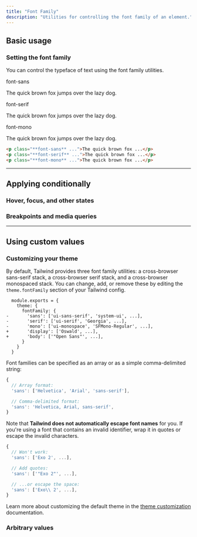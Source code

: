 ```yaml
---
title: "Font Family"
description: "Utilities for controlling the font family of an element."
---
```




## Basic usage

### Setting the font family

You can control the typeface of text using the font family utilities.

<Example>
  <div class="flex flex-col gap-8">
    <div>
      <span class="font-medium text-sm text-gray-500 font-mono mb-3 dark:text-gray-400">font-sans</span>
      <p class="font-sans text-lg font-medium text-gray-900 dark:text-gray-200">
        The quick brown fox jumps over the lazy dog.
      </p>
    </div>
    <div>
      <span class="font-medium text-sm text-gray-500 font-mono mb-3 dark:text-gray-400">font-serif</span>
      <p class="font-serif text-lg font-medium text-gray-900 dark:text-gray-200">
        The quick brown fox jumps over the lazy dog.
      </p>
    </div>
    <div>
      <span class="font-medium text-sm text-gray-500 font-mono mb-3 dark:text-gray-400">font-mono</span>
      <p class="font-mono text-lg font-medium text-gray-900 dark:text-gray-200">
        The quick brown fox jumps over the lazy dog.
      </p>
    </div>
  </div>
</Example>

```html
<p class="**font-sans** ...">The quick brown fox ...</p>
<p class="**font-serif** ...">The quick brown fox ...</p>
<p class="**font-mono** ...">The quick brown fox ...</p>
```

---

## <Heading ignore>Applying conditionally</Heading>

### <Heading ignore>Hover, focus, and other states</Heading>

<HoverFocusAndOtherStates defaultClass="font-sans" featuredClass="font-serif" element="p" />

### <Heading ignore>Breakpoints and media queries</Heading>

<BreakpointsAndMediaQueries defaultClass="font-sans" featuredClass="font-serif" element="p" />

---

## Using custom values

### Customizing your theme

By default, Tailwind provides three font family utilities: a cross-browser sans-serif stack, a cross-browser serif stack, and a cross-browser monospaced stack. You can change, add, or remove these by editing the `theme.fontFamily` section of your Tailwind config.

```diff-js tailwind.config.js
  module.exports = {
    theme: {
      fontFamily: {
-       'sans': ['ui-sans-serif', 'system-ui', ...],
-       'serif': ['ui-serif', 'Georgia', ...],
-       'mono': ['ui-monospace', 'SFMono-Regular', ...],
+       'display': ['Oswald', ...],
+       'body': ['"Open Sans"', ...],
      }
    }
  }
```

Font families can be specified as an array or as a simple comma-delimited string:

```js
{
  // Array format:
  'sans': ['Helvetica', 'Arial', 'sans-serif'],

  // Comma-delimited format:
  'sans': 'Helvetica, Arial, sans-serif',
}
```

Note that **Tailwind does not automatically escape font names** for you. If you're using a font that contains an invalid identifier, wrap it in quotes or escape the invalid characters.

```js
{
  // Won't work:
  'sans': ['Exo 2', ...],

  // Add quotes:
  'sans': ['"Exo 2"', ...],

  // ...or escape the space:
  'sans': ['Exo\\ 2', ...],
}
```

Learn more about customizing the default theme in the [theme customization](/docs/theme#customizing-the-default-theme) documentation.

### Arbitrary values

<ArbitraryValues property="font-family" featuredClass="font-['Open_Sans']" element="p" />
